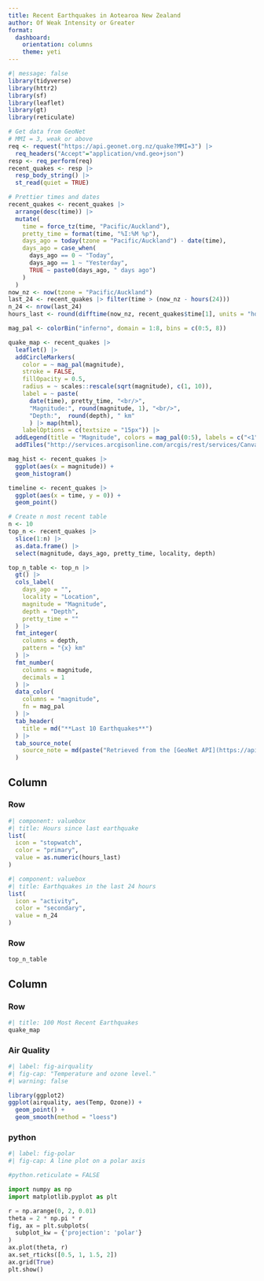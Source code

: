 ```yaml
---
title: Recent Earthquakes in Aotearoa New Zealand
author: Of Weak Intensity or Greater
format: 
  dashboard:
    orientation: columns
    theme: yeti
---
```


```r
#| message: false
library(tidyverse)
library(httr2)
library(sf)
library(leaflet)
library(gt)
library(reticulate)
```

```r
# Get data from GeoNet
# MMI = 3, weak or above
req <- request("https://api.geonet.org.nz/quake?MMI=3") |> 
  req_headers("Accept"="application/vnd.geo+json")
resp <- req_perform(req)
recent_quakes <- resp |> 
  resp_body_string() |> 
  st_read(quiet = TRUE)
```

```r
# Prettier times and dates
recent_quakes <- recent_quakes |> 
  arrange(desc(time)) |> 
  mutate(
    time = force_tz(time, "Pacific/Auckland"),
    pretty_time = format(time, "%I:%M %p"),
    days_ago = today(tzone = "Pacific/Auckland") - date(time),
    days_ago = case_when(
      days_ago == 0 ~ "Today",
      days_ago == 1 ~ "Yesterday",
      TRUE ~ paste0(days_ago, " days ago")
    )
  )
now_nz <- now(tzone = "Pacific/Auckland")
last_24 <- recent_quakes |> filter(time > (now_nz - hours(24)))
n_24 <- nrow(last_24)
hours_last <- round(difftime(now_nz, recent_quakes$time[1], units = "hours"))
```

```r
mag_pal <- colorBin("inferno", domain = 1:8, bins = c(0:5, 8))

quake_map <- recent_quakes |> 
  leaflet() |> 
  addCircleMarkers(
    color = ~ mag_pal(magnitude),
    stroke = FALSE,
    fillOpacity = 0.5,
    radius = ~ scales::rescale(sqrt(magnitude), c(1, 10)),
    label = ~ paste(
      date(time), pretty_time, "<br/>",
      "Magnitude:", round(magnitude, 1), "<br/>", 
      "Depth:",  round(depth), " km"
      ) |> map(html),
    labelOptions = c(textsize = "15px")) |> 
  addLegend(title = "Magnitude", colors = mag_pal(0:5), labels = c("<1", 1:4,">5")) |> 
  addTiles("http://services.arcgisonline.com/arcgis/rest/services/Canvas/World_Light_Gray_Base/MapServer/tile/{z}/{y}/{x}", options = tileOptions(minZoom = 5, maxZoom = 10)) 
```

```r
mag_hist <- recent_quakes |> 
  ggplot(aes(x = magnitude)) +
  geom_histogram()
```

```r
timeline <- recent_quakes |> 
  ggplot(aes(x = time, y = 0)) +
  geom_point()
```


```r
# Create n most recent table
n <- 10
top_n <- recent_quakes |> 
  slice(1:n) |> 
  as.data.frame() |> 
  select(magnitude, days_ago, pretty_time, locality, depth) 

top_n_table <- top_n |> 
  gt() |> 
  cols_label(
    days_ago = "",
    locality = "Location",
    magnitude = "Magnitude",
    depth = "Depth",
    pretty_time = ""
  ) |> 
  fmt_integer(
    columns = depth, 
    pattern = "{x} km"
  ) |> 
  fmt_number(
    columns = magnitude,
    decimals = 1
  ) |> 
  data_color(
    columns = "magnitude",
    fn = mag_pal
  ) |>
  tab_header(
    title = md("**Last 10 Earthquakes**")
  ) |> 
  tab_source_note(
    source_note = md(paste("Retrieved from the [GeoNet API](https://api.geonet.org.nz/) at", format(now_nz, "%Y/%m/%d %H:%M %Z")))
  )
```

## Column

### Row 

```r
#| component: valuebox
#| title: Hours since last earthquake
list(
  icon = "stopwatch",
  color = "primary",
  value = as.numeric(hours_last)
)
```

```r
#| component: valuebox
#| title: Earthquakes in the last 24 hours
list(
  icon = "activity",
  color = "secondary",
  value = n_24
)
```

### Row

```r
top_n_table
```


## Column
### Row
```r
#| title: 100 Most Recent Earthquakes
quake_map
```

### Air Quality

```r
#| label: fig-airquality
#| fig-cap: "Temperature and ozone level."
#| warning: false

library(ggplot2)
ggplot(airquality, aes(Temp, Ozone)) + 
  geom_point() + 
  geom_smooth(method = "loess")
```

### python
```python
#| label: fig-polar
#| fig-cap: A line plot on a polar axis

#python.reticulate = FALSE

import numpy as np
import matplotlib.pyplot as plt

r = np.arange(0, 2, 0.01)
theta = 2 * np.pi * r
fig, ax = plt.subplots(
  subplot_kw = {'projection': 'polar'}
)
ax.plot(theta, r)
ax.set_rticks([0.5, 1, 1.5, 2])
ax.grid(True)
plt.show()
```
